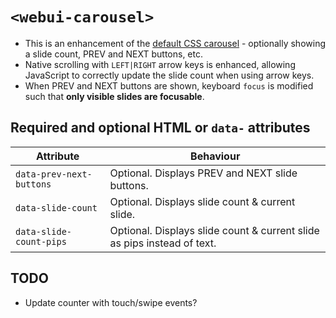 
<Meta of={WebUICarousel} />

# `<webui-carousel>`
- This is an enhancement of the [default CSS carousel](/story/components-carousel--carousel) - optionally showing a slide count, PREV and NEXT buttons, etc.
- Native scrolling with `LEFT|RIGHT` arrow keys is enhanced, allowing JavaScript to correctly update the slide count when using arrow keys.
- When PREV and NEXT buttons are shown, keyboard `focus` is modified such that **only visible slides are focusable**.

<Canvas of={WebUICarousel.WebUICarousel} />
<Controls of={WebUICarousel.WebUICarousel} />

## Required and optional HTML  or `data-` attributes

Attribute | Behaviour
--- | ---
`data-prev-next-buttons` | Optional. Displays PREV and NEXT slide buttons.
`data-slide-count` | Optional. Displays slide count & current slide.
`data-slide-count-pips` | Optional. Displays slide count & current slide as pips instead of text.

## TODO
- Update counter with touch/swipe events?
